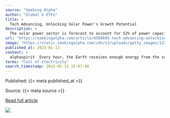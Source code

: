 ```yaml
---
source: "Seeking Alpha"
author: "Global X ETFs"
title: >
  Tech Advancing, Unlocking Solar Power's Growth Potential
description: >
  The solar power sector is forecast to account for 52% of power capacity growth globally between 2022 and 2032.
url: "https://seekingalpha.com/article/4569695-tech-advancing-unlocking-solar-power-growth-potential"
image: "https://static.seekingalpha.com/cdn/s3/uploads/getty_images/1338906757/image_1338906757.jpg?io=getty-c-w1280"
published_at: 2023-01-13
content: >
  alphaspirit  Every hour, the Earth receives enough energy from the sun to cover the world’s entire annual energy consumption needs.1 This fact provides excitement about continued advancements in sola… [+18157 chars]
terms: "Cost of electricity"
search_timestamp: 2023-01-13 15:07:48
---
```



Published: {{< meta published_at >}}


Source: {{< meta source >}}


[Read full article]({{< meta url >}})



![](`r rmarkdown::metadata$image[1]`)
